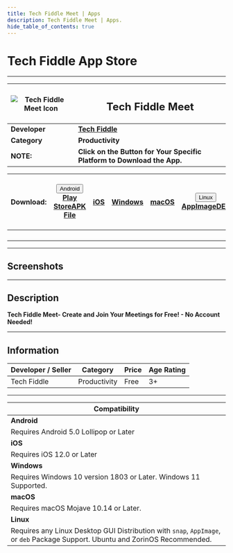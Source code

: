```yaml
---
title: Tech Fiddle Meet | Apps
description: Tech Fiddle Meet | Apps.
hide_table_of_contents: true
---
```


# Tech Fiddle App Store

---

| ![Tech Fiddle Meet Icon](https://cdn.complabs.in/img/apps/comp-labs-meet/icon.png) | <h2>Tech Fiddle Meet</h2>                                               |
| ---------------------------------------------------------------------------------- | ----------------------------------------------------------------------- |
| **Developer**                                                                      | [**Tech Fiddle**](https://complabs.in/apps)                             |
| **Category**                                                                       | **Productivity**                                                        |
| **NOTE:**                                                                          | **Click on the Button for Your Specific Platform to Download the App.** |

| **Download:** | <div class="dropdown disabled"><button class="disabled button button--primary"><i class="fa-brands fa-android"></i> Android <i class="fa-solid fa-caret-down"></i></button><div class="disabled dropdown-content"><a class="disabled" href="#">Play Store</a><a class="disabled" href="#">APK File</a></div></div> | <a href="#" target="_blank" rel="noopener noreferrer" class="button button--primary disabled"><i class="fa-brands fa-app-store-ios"></i> iOS</a> | <a href="https://github.com/Comp-Labs/comp-labs-meet/releases/latest/download/comp-labs-meet.exe" target="_blank" rel="noopener noreferrer" class="button button--primary"><i class="fa-brands fa-windows"></i> Windows</a> | <a href="https://github.com/Comp-Labs/comp-labs-meet/releases/latest/download/comp-labs-meet.dmg" target="_blank" rel="noopener noreferrer" class="button button--primary"><i class="fa-brands fa-apple"></i> macOS</a> | <div class="dropdown"><button class="button button--primary"><i class="fa-brands fa-linux"></i> Linux <i class="fa-solid fa-caret-down"></i></button><div class="dropdown-content"><a href="https://github.com/Comp-Labs/comp-labs-meet/releases/latest/download/comp-labs-meet-x86_64.AppImage">AppImage</a><a href="https://github.com/Comp-Labs/comp-labs-meet/releases/latest/download/comp-labs-meet-amd64.deb">DEB</a></div></div> | [![Get it from the Snap Store](https://snapcraft.io/static/images/badges/en/snap-store-black.svg)](https://snapcraft.io/comp-labs-meet) |
| :-----------: | :----------------------------------------------------------------------------------------------------------------------------------------------------------------------------------------------------------------------------------------------------------------------------------------------------------------: | :----------------------------------------------------------------------------------------------------------------------------------------------: | :-------------------------------------------------------------------------------------------------------------------------------------------------------------------------------------------------------------------------: | :---------------------------------------------------------------------------------------------------------------------------------------------------------------------------------------------------------------------: | :--------------------------------------------------------------------------------------------------------------------------------------------------------------------------------------------------------------------------------------------------------------------------------------------------------------------------------------------------------------------------------------------------------------------------------------: | :-------------------------------------------------------------------------------------------------------------------------------------: |
|               |                                                                                                                                                                                                                                                                                                                    |                                                                                                                                                  |                                                                                                                                                                                                                             |                                                                                                                                                                                                                         |                                                                                                                                                                                                                                                                                                                                                                                                                                          |
|               |                                                                                                                                                                                                                                                                                                                    |                                                                                                                                                  |                                                                                                                                                                                                                             |                                                                                                                                                                                                                         |                                                                                                                                                                                                                                                                                                                                                                                                                                          |
|               |                                                                                                                                                                                                                                                                                                                    |                                                                                                                                                  |                                                                                                                                                                                                                             |                                                                                                                                                                                                                         |                                                                                                                                                                                                                                                                                                                                                                                                                                          |
|               |                                                                                                                                                                                                                                                                                                                    |                                                                                                                                                  |                                                                                                                                                                                                                             |                                                                                                                                                                                                                         |                                                                                                                                                                                                                                                                                                                                                                                                                                          |

---

## Screenshots

<Tabs className="unique-tabs">
  <TabItem value="Android">
    <ShowcaseCarousel
      aspectRatio={6000 / 4000}
      sites={[
        {
          name: "Android Screenshot 1",
          image: "https://cdn.complabs.in/img/default.jpg",
          url: "",
        },
        {
          name: "Android Screenshot 2",
          image: "https://cdn.complabs.in/img/default.jpg",
          url: "",
        },
        {
          name: "Android Screenshot 3",
          image: "https://cdn.complabs.in/img/default.jpg",
          url: "",
        },
      ]}
    />
  </TabItem>
  <TabItem value="iOS">
    <ShowcaseCarousel
      aspectRatio={6000 / 4000}
      sites={[
        {
          name: "iOS Screenshot 1",
          image: "https://cdn.complabs.in/img/default.jpg",
          url: "",
        },
        {
          name: "iOS Screenshot 2",
          image: "https://cdn.complabs.in/img/default.jpg",
          url: "",
        },
        {
          name: "iOS Screenshot 3",
          image: "https://cdn.complabs.in/img/default.jpg",
          url: "",
        },
      ]}
    />
  </TabItem>
  <TabItem value="Windows">
    <ShowcaseCarousel
      aspectRatio={6000 / 4000}
      sites={[
        {
          name: "Windows Screenshot 1",
          image:
            "https://cdn.complabs.in/img/apps/comp-labs-meet/win-snap-1.jpg",
          url: "",
        },
        {
          name: "Windows Screenshot 2",
          image:
            "https://cdn.complabs.in/img/apps/comp-labs-meet/win-snap-2.jpg",
          url: "",
        },
        {
          name: "Windows Screenshot 3",
          image:
            "https://cdn.complabs.in/img/apps/comp-labs-meet/win-snap-3.jpg",
          url: "",
        },
      ]}
    />
  </TabItem>
  <TabItem value="macOS">
    <ShowcaseCarousel
      aspectRatio={6000 / 4000}
      sites={[
        {
          name: "macOS Screenshot 1",
          image: "https://cdn.complabs.in/img/default.jpg",
          url: "",
        },
        {
          name: "macOS Screenshot 2",
          image: "https://cdn.complabs.in/img/default.jpg",
          url: "",
        },
        {
          name: "macOS Screenshot 3",
          image: "https://cdn.complabs.in/img/default.jpg",
          url: "",
        },
      ]}
    />
  </TabItem>
  <TabItem value="Linux">
    <ShowcaseCarousel
      aspectRatio={799 / 636}
      sites={[
        {
          name: "Linux Screenshot 1",
          image:
            "https://cdn.complabs.in/img/apps/comp-labs-meet/linux-snap-1.png",
          url: "",
        },
        {
          name: "Linux Screenshot 2",
          image:
            "https://cdn.complabs.in/img/apps/comp-labs-meet/linux-snap-2.png",
          url: "",
        },
        {
          name: "Linux Screenshot 3",
          image:
            "https://cdn.complabs.in/img/apps/comp-labs-meet/linux-snap-3.png",
          url: "",
        },
      ]}
    />
  </TabItem>
</Tabs>

---

## Description

**Tech Fiddle Meet- Create and Join Your Meetings for Free! - No Account Needed!**

---

## Information

| Developer / Seller | Category     | Price | Age Rating |
| ------------------ | ------------ | ----- | ---------- |
| Tech Fiddle        | Productivity | Free  | 3+         |

---

| **Compatibility**                                                                                                              |
| ------------------------------------------------------------------------------------------------------------------------------ |
| **Android**                                                                                                                    |
| Requires Android 5.0 Lollipop or Later                                                                                         |
| **iOS**                                                                                                                        |
| Requires iOS 12.0 or Later                                                                                                     |
| **Windows**                                                                                                                    |
| Requires Windows 10 version 1803 or Later. Windows 11 Supported.                                                               |
| **macOS**                                                                                                                      |
| Requires macOS Mojave 10.14 or Later.                                                                                          |
| **Linux**                                                                                                                      |
| Requires any Linux Desktop GUI Distribution with `snap`, `AppImage`, or `deb` Package Support. Ubuntu and ZorinOS Recommended. |

